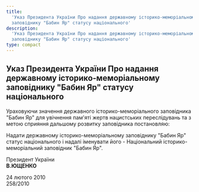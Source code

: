 ```yaml
---
title:
  'Указ Президента України Про надання державному історико-меморіальному
  заповіднику "Бабин Яр" статусу національного'
description:
  'Указ Президента України Про надання державному історико-меморіальному
  заповіднику "Бабин Яр" статусу національного'
type: compact
---
```


## Указ Президента України Про надання державному історико-меморіальному заповіднику "Бабин Яр" статусу національного

Ураховуючи значення державного історико-меморіального заповідника "Бабин Яр" для
увічнення пам'яті жертв нацистських переслідувань та з метою сприяння дальшому
розвитку заповідника постановляю:

Надати державному історико-меморіальному заповіднику "Бабин Яр" статус
національного і надалі іменувати його - Національний історико-меморіальний
заповідник "Бабин Яр".

Президент України\
**В.ЮЩЕНКО**

24 лютого 2010\
258/2010
